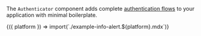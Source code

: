 
The `Authenticator` component adds complete [authentication flows](https://docs.amplify.aws/lib/auth/getting-started/q/platform/flutter)
to your application with minimal boilerplate.

<Fragment>
  {({ platform }) => import(`./example-info-alert.${platform}.mdx`)}
</Fragment>

<FlutterAuthenticatorExample></FlutterAuthenticatorExample>
